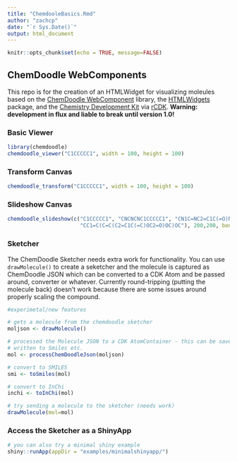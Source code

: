 ```yaml
---
title: "ChemdooleBasics.Rmd"
author: "zachcp"
date: "`r Sys.Date()`"
output: html_document
---
```


```r
knitr::opts_chunk$set(echo = TRUE, message=FALSE)
```

## ChemDoodle WebComponents 

This repo is for the creation of an HTMLWidget for visualizing
moleules based on the [ChemDoodle WebComponent](http://web.chemdoodle.chttps://github.com/rajarshi/cdkr/tree/master/rcdkom/) library,
the [HTMLWidgets](http://www.htmlwidgets.org/) package, and the
[Chemistry Development Kit](https://github.com/cdk) via [rCDK](https://github.com/rajarshi/cdkr/tree/master/rcdk). **Warning: development in flux and liable to break until version 1.0!**

### Basic Viewer

```r
library(chemdoodle)
chemdoodle_viewer("C1CCCCC1", width = 100, height = 100)
```

### Transform Canvas

```r
chemdoodle_transform("C1CCCCC1", width = 100, height = 100)
```


### Slideshow Canvas

```r
chemdoodle_slideshow(c("C1CCCCC1", "CNCNCNC1CCCCC1", "CN1C=NC2=C1C(=O)N(C(=O)N2C)C",
                       "CC1=C(C=C(C2=C1C(=C)OC2=O)OC)OC"), 200,200, bondscale=15)

```

### Sketcher

The ChemDoodle Sketcher needs extra work for functionality. You can use `drawMolecule()` to create a seketcher and the molecule is captured as ChemDoodle JSON which can be converted to
a CDK Atom and be passed around, converter or whatever. Currently round-tripping (putting the molecule back) doesn't work because there are some issues around properly scaling the compound.


```r
#experimetal/new features

# gets a molecule from the chemdoodle sketcher
moljson <- drawMolecule()

# processed the Molecule JSON to a CDK AtomContainer - this can be saved,
# written to Smiles etc.
mol <- processChemDoodleJson(moljson)

# convert to SMILES
smi <- toSmiles(mol)

# convert to InChi
inchi <- toInChi(mol)

# try sending a molecule to the sketcher (needs work)
drawMolecule(mol=mol)

```

### Access the Sketcher as a ShinyApp 

```r
# you can also try a minimal shiny example
shiny::runApp(appDir = "examples/minimalshinyapp/")
```
